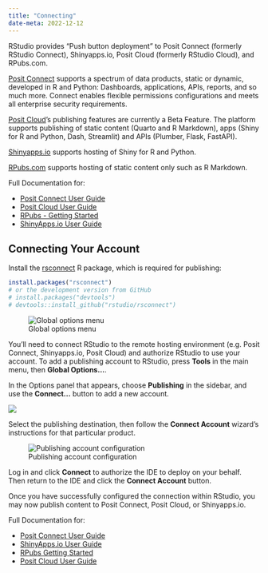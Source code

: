 ```yaml
---
title: "Connecting"
date-meta: 2022-12-12
---
```


RStudio provides "Push button deployment" to Posit Connect (formerly RStudio Connect), Shinyapps.io, Posit Cloud (formerly RStudio Cloud), and RPubs.com.

[Posit Connect](https://www.posit.co/products/enterprise/connect/) supports a spectrum of data products, static or dynamic, developed in R and Python: Dashboards, applications, APIs, reports, and so much more. Connect enables flexible permissions configurations and meets all enterprise security requirements.


[Posit Cloud](https://posit.cloud/)'s publishing features are currently a Beta Feature. The platform supports publishing of static content (Quarto and R Markdown), apps (Shiny for R and Python, Dash, Streamlit) and APIs (Plumber, Flask, FastAPI).

[Shinyapps.io](https://www.shinyapps.io/) supports hosting of Shiny for R and Python.

[RPubs.com](https://rpubs.com/) supports hosting of static content only such as R Markdown.

Full Documentation for:

-   [Posit Connect User Guide](https://docs.posit.co/connect/user/connecting/)
-   [Posit Cloud User Guide](https://posit.cloud/learn/guide#intro-publish-app)
-   [RPubs - Getting Started](https://rpubs.com/about/getting-started)
-   [ShinyApps.io User Guide](https://docs.posit.co/shinyapps.io/)

## Connecting Your Account

Install the [rsconnect](https://rstudio.github.io/rsconnect/) R package, which is required for publishing:

``` r
install.packages("rsconnect")
# or the development version from GitHub
# install.packages("devtools")
# devtools::install_github("rstudio/rsconnect")
```

![Global options menu](images/connecting-1.png){fig-alt="Global options menu"}

You'll need to connect RStudio to the remote hosting environment (e.g. Posit Connect, Shinyapps.io, Posit Cloud) and authorize RStudio to use your account. To add a publishing account to RStudio, press **Tools** in the main menu, then **Global Options\...**.

In the Options panel that appears, choose **Publishing** in the sidebar, and use the **Connect\...** button to add a new account.

![](images/connecting-publishing.png){fig-alt="The Global options menu, highlighting the Publishing tab and the Connect... button"}

Select the publishing destination, then follow the **Connect Account** wizard's instructions for that particular product.

![Publishing account configuration](images/connect-account.png){fig-alt="Publishing account configuration"}

Log in and click **Connect** to authorize the IDE to deploy on your behalf. Then return to the IDE and click the **Connect Account** button.

Once you have successfully configured the connection within RStudio, you may now publish content to Posit Connect, Posit Cloud, or Shinyapps.io.

Full Documentation for:

-   [Posit Connect User Guide](https://docs.posit.co/connect/user/connecting/)
-   [ShinyApps.io User Guide](https://docs.posit.co/shinyapps.io/)
-   [RPubs Getting Started](https://rpubs.com/about/getting-started)
-   [Posit Cloud User Guide](https://posit.cloud/learn/guide#intro-publish-app)

